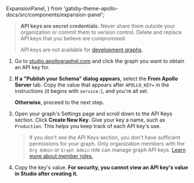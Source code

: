   ExpansionPanel,
} from 'gatsby-theme-apollo-docs/src/components/expansion-panel';

<ExpansionPanel title="How to obtain a graph API key">

> **API keys are secret credentials.** Never share them outside your organization or commit them to version control. Delete and replace API keys that you believe are compromised.
>
> API keys are not available for [development graphs](https://www.apollographql.com/docs/studio/dev-graphs/).

1. Go to [studio.apollographql.com](https://studio.apollographql.com/) and click the graph you want to obtain an API key for.

2. **If a "Publish your Schema" dialog appears**, select the **From Apollo Server** tab. Copy the value that appears after `APOLLO_KEY=` in the instructions (it begins with `service:`), and you're all set.

    **Otherwise**, proceed to the next step.

3. Open your graph's Settings page and scroll down to the API Keys section. Click **Create New Key**. Give your key a name, such as `Production`. This helps you keep track of each API key's use.

    > If you don't see the API Keys section, you don't have sufficient permissions for your graph. Only organization members with the `Org Admin` or `Graph Admin` role can manage graph API keys. [Learn more about member roles.](https://www.apollographql.com/docs/studio/org/members/)

4. Copy the key's value. **For security, you cannot view an API key's value in Studio after creating it.**

</ExpansionPanel>
